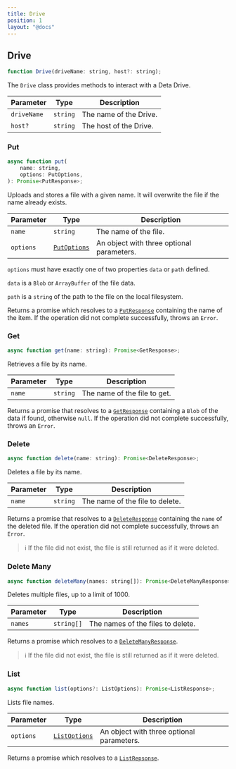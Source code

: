```yaml
---
title: Drive
position: 1
layout: "@docs"
---
```


## Drive

```js
function Drive(driveName: string, host?: string);
```

The `Drive` class provides methods to interact with a Deta Drive.

| Parameter   | Type     | Description            |
| ----------- | -------- | ---------------------- |
| `driveName` | `string` | The name of the Drive. |
| `host?`     | `string` | The host of the Drive. |

### Put

```js
async function put(
    name: string,
    options: PutOptions,
): Promise<PutResponse>;
```

Uploads and stores a file with a given name. It will overwrite the file if the name already exists.

| Parameter | Type                                 | Description                               |
| --------- | ------------------------------------ | ----------------------------------------- |
| `name`    | `string`                             | The name of the file.                     |
| `options` | [`PutOptions`](./types#putoptions-1) | An object with three optional parameters. |

`options` must have exactly one of two properties `data` or `path` defined.

`data` is a `Blob` or `ArrayBuffer` of the file data.

`path` is a `string` of the path to the file on the local filesystem.

Returns a promise which resolves to a [`PutResponse`](./types#putresponse-1) containing the name of the item.
If the operation did not complete successfully, throws an `Error`.

### Get

```js
async function get(name: string): Promise<GetResponse>;
```

Retrieves a file by its name.

| Parameter | Type     | Description                  |
| --------- | -------- | ---------------------------- |
| `name`    | `string` | The name of the file to get. |

Returns a promise that resolves to a [`GetResponse`](./types#getresponse-1) containing a `Blob` of the data if found, otherwise `null`.
If the operation did not complete successfully, throws an `Error`.

### Delete

```js
async function delete(name: string): Promise<DeleteResponse>;
```

Deletes a file by its name.

| Parameter | Type     | Description                     |
| --------- | -------- | ------------------------------- |
| `name`    | `string` | The name of the file to delete. |

Returns a promise that resolves to a [`DeleteResponse`](./types#deleteresponse-1) containing the `name` of the deleted file.
If the operation did not complete successfully, throws an `Error`.

> ℹ️ If the file did not exist, the file is still returned as if it were deleted.

### Delete Many

```js
async function deleteMany(names: string[]): Promise<DeleteManyResponse>;
```

Deletes multiple files, up to a limit of 1000.

| Parameter | Type       | Description                       |
| --------- | ---------- | --------------------------------- |
| `names`   | `string[]` | The names of the files to delete. |

Returns a promise which resolves to a [`DeleteManyResponse`](./types#deletemanyresponse).

> ℹ️ If the file did not exist, the file is still returned as if it were deleted.

### List

```js
async function list(options?: ListOptions): Promise<ListResponse>;
```

Lists file names.

| Parameter | Type                                   | Description                               |
| --------- | -------------------------------------- | ----------------------------------------- |
| `options` | [`ListOptions`](./types#listoptions) | An object with three optional parameters. |

Returns a promise which resolves to a [`ListRepsonse`](./types#listresponse).
